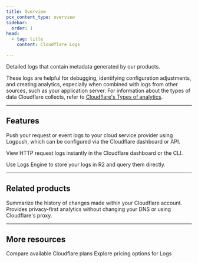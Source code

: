 ```yaml
---
title: Overview
pcx_content_type: overview
sidebar:
  order: 1
head:
  - tag: title
    content: Cloudflare Logs

---
```



<Description>

Detailed logs that contain metadata generated by our products. 
</Description>

These logs are helpful for debugging, identifying configuration adjustments, and creating analytics, especially when combined with logs from other sources, such as your application server. For information about the types of data Cloudflare collects, refer to [Cloudflare's Types of analytics](/analytics/types-of-analytics/).

***

## Features

<Feature header="Logpush" href="/logs/get-started/">

Push your request or event logs to your cloud service provider using Logpush, which can be configured via the Cloudflare dashboard or API.


</Feature>

<Feature header="Instant Logs" href="/logs/instant-logs/">

View HTTP request logs instantly in the Cloudflare dashboard or the CLI.


</Feature>

<Feature header="Logs Engine" href="/logs/r2-log-retrieval/">

Use Logs Engine to store your logs in R2 and query them directly.


</Feature>

***

## Related products

<RelatedProduct header="Audit Logs" href="/fundamentals/setup/account/account-security/review-audit-logs/" product="fundamentals">
Summarize the history of changes made within your Cloudflare account. 
</RelatedProduct>

<RelatedProduct header="Web Analytics" href="/web-analytics/" product="analytics">
Provides privacy-first analytics without changing your DNS or using Cloudflare's proxy. 
</RelatedProduct>

***

## More resources

<CardGrid>

<LinkTitleCard title="Plans" href="https://www.cloudflare.com/products/cloudflare-logs/" icon="document">
Compare available Cloudflare plans
</LinkTitleCard>

<LinkTitleCard title="Pricing" href="https://www.cloudflare.com/plans/#overview" icon="seti:shell">
Explore pricing options for Logs
</LinkTitleCard>

</CardGrid>
